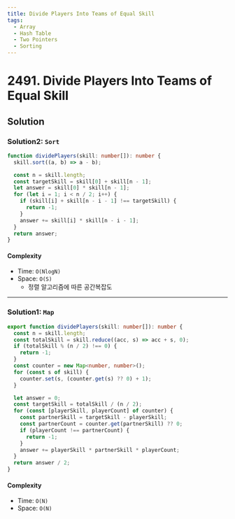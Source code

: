 ```yaml
---
title: Divide Players Into Teams of Equal Skill
tags:
  - Array
  - Hash Table
  - Two Pointers
  - Sorting
---
```


# 2491. Divide Players Into Teams of Equal Skill

<Badges>
  <LevelBadge level="medium" />
  <TopicBadge name="Array" slug="array" />
  <TopicBadge name="Hash Table" slug="hash-table" />
  <TopicBadge name="Two Pointers" slug="two-pointers" />
  <TopicBadge name="Sorting" slug="sorting" />
</Badges>

## Solution

### Solution2: `Sort`

```typescript filename="solution.ts" copy
function dividePlayers(skill: number[]): number {
  skill.sort((a, b) => a - b);

  const n = skill.length;
  const targetSkill = skill[0] + skill[n - 1];
  let answer = skill[0] * skill[n - 1];
  for (let i = 1; i < n / 2; i++) {
    if (skill[i] + skill[n - i - 1] !== targetSkill) {
      return -1;
    }
    answer += skill[i] * skill[n - i - 1];
  }
  return answer;
}
```

#### Complexity

- Time: `O(NlogN)`
- Space: `O(S)`
  - 정렬 알고리즘에 따른 공간복잡도

---

### Solution1: `Map`

```typescript filename="solution.ts" copy
export function dividePlayers(skill: number[]): number {
  const n = skill.length;
  const totalSkill = skill.reduce((acc, s) => acc + s, 0);
  if (totalSkill % (n / 2) !== 0) {
    return -1;
  }
  const counter = new Map<number, number>();
  for (const s of skill) {
    counter.set(s, (counter.get(s) ?? 0) + 1);
  }

  let answer = 0;
  const targetSkill = totalSkill / (n / 2);
  for (const [playerSkill, playerCount] of counter) {
    const partnerSkill = targetSkill - playerSkill;
    const partnerCount = counter.get(partnerSkill) ?? 0;
    if (playerCount !== partnerCount) {
      return -1;
    }
    answer += playerSkill * partnerSkill * playerCount;
  }
  return answer / 2;
}
```

#### Complexity

- Time: `O(N)`
- Space: `O(N)`

<ProblemLink
  codingSite="leetcode"
  href="https://leetcode.com/problems/divide-players-into-teams-of-equal-skill"
  title="Divide Players Into Teams of Equal Skill"
/>
